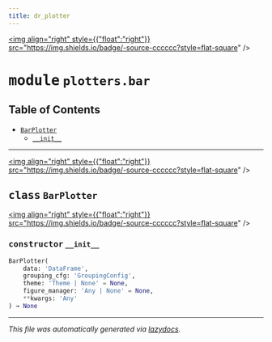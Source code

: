 ```yaml
---
title: dr_plotter
---
```


<a href="https://github.com/drothermel/%24%7BREPO%7D/blob/main/src/dr_plotter/plotters/bar.py"><img align="right" style={{"float":"right"}} src="https://img.shields.io/badge/-source-cccccc?style=flat-square" /></a>

# <kbd>module</kbd> `plotters.bar`



## Table of Contents
- [`BarPlotter`](./dr_plotter.plotters.bar#class-barplotter)
	- [`__init__`](./dr_plotter.plotters.bar#constructor---init--)




---

<a href="https://github.com/drothermel/%24%7BREPO%7D/blob/main/src/dr_plotter/plotters/bar.py#L21"><img align="right" style={{"float":"right"}} src="https://img.shields.io/badge/-source-cccccc?style=flat-square" /></a>

## <kbd>class</kbd> `BarPlotter`



<a href="https://github.com/drothermel/%24%7BREPO%7D/blob/main/src/dr_plotter/plotters/bar.py#L49"><img align="right" style={{"float":"right"}} src="https://img.shields.io/badge/-source-cccccc?style=flat-square" /></a>

### <kbd>constructor</kbd> `__init__`

```python
BarPlotter(
    data: 'DataFrame',
    grouping_cfg: 'GroupingConfig',
    theme: 'Theme | None' = None,
    figure_manager: 'Any | None' = None,
    **kwargs: 'Any'
) → None
```










---

_This file was automatically generated via [lazydocs](https://github.com/ml-tooling/lazydocs)._
